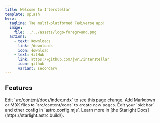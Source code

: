 ```yaml
---
title: Welcome to Interstellar
template: splash
hero:
  tagline: The multi-platformed Fediverse app!
  image:
    file: ../../assets/logo-foreground.png
  actions:
    - text: Downloads
      link: /downloads
      icon: download
    - text: GitHub
      link: https://github.com/jwr1/interstellar
      icon: github
      variant: secondary
---
```



## Features

<CardGrid stagger>
  <Card title="Update content" icon="pencil">
    Edit `src/content/docs/index.mdx` to see this page change.
  </Card>
  <Card title="Add new content" icon="add-document">
    Add Markdown or MDX files to `src/content/docs` to create new pages.
  </Card>
  <Card title="Configure your site" icon="setting">
    Edit your `sidebar` and other config in `astro.config.mjs`.
  </Card>
  <Card title="Read the docs" icon="open-book">
    Learn more in [the Starlight Docs](https://starlight.astro.build/).
  </Card>
</CardGrid>
